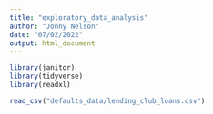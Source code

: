 ```yaml
---
title: "exploratory_data_analysis"
author: "Jonny Nelson"
date: "07/02/2022"
output: html_document
---
```


```r
library(janitor)
library(tidyverse)
library(readxl)

read_csv("defaults_data/lending_club_loans.csv")
```


